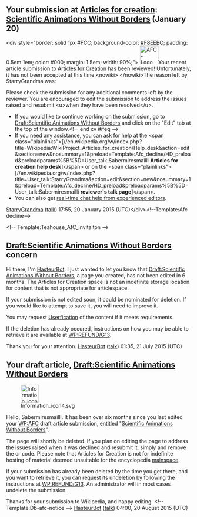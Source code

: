 <article id="45139891" title=User talk:Sabermiresmailli>
	<talkpage id="45139891" title="User talk:Sabermiresmailli">


== Your submission at [[Wikipedia:Articles for creation|Articles for creation]]: [[Draft:Scientific Animations Without Borders|Scientific Animations Without Borders]] (January 20) ==
&lt;div style=&quot;border: solid 1px #FCC; background-color: #F8EEBC; padding: 0.5em 1em; color: #000; margin: 1.5em; width: 90%;&quot;&gt; [[File:AFC-Logo_Decline.svg|50px|left]]Your recent article submission to [[WP:AFC|Articles for Creation]] has been reviewed!  Unfortunately, it has not been accepted at this time.&lt;nowiki&gt; &lt;/nowiki&gt;The reason left by StarryGrandma was:

{{divbox|gray|&lt;!-- no title --&gt;|To have a Wikipedia article a program must be &quot;noteworthy&quot;. That means that is must already be widely known outside of Wikipedia. To show this you must provide references to articles ABOUT the program that are independent of the program. Is there newspaper coverage outside of the university town. Has it been nationally noticed. Has it received awards?

Also this is written like publicity material, not an encyclopedia article.[[Category:AfC submissions declined with a custom reason]]|}} Please check the submission for any additional comments left by the reviewer.  You are encouraged to edit the submission to address the issues raised and resubmit &lt;u&gt;when they have been resolved&lt;/u&gt;.

* If you would like to continue working on the submission, go to [[Draft:Scientific Animations Without Borders]] and click on the &quot;Edit&quot; tab at the top of the window.&lt;!-- end cv #ifeq --&gt;
* If you need any assistance, you can ask for help at the &lt;span class=&quot;plainlinks&quot;&gt;[//en.wikipedia.org/w/index.php?title=Wikipedia:WikiProject_Articles_for_creation/Help_desk&amp;action=edit&amp;section=new&amp;nosummary=1&amp;preload=Template:Afc_decline/HD_preload&amp;preloadparams%5B%5D=User_talk:Sabermiresmailli '''Articles for creation help desk''']&lt;/span&gt; or on the &lt;span class=&quot;plainlinks&quot;&gt;[//en.wikipedia.org/w/index.php?title=User_talk:StarryGrandma&amp;action=edit&amp;section=new&amp;nosummary=1&amp;preload=Template:Afc_decline/HD_preload&amp;preloadparams%5B%5D=User_talk:Sabermiresmailli '''reviewer's talk page''']&lt;/span&gt;.
* You can also get [https://kiwiirc.com/client/irc.freenode.net/?nick=WPhelp?#wikipedia-en-help real-time chat help from experienced editors].

[[User:StarryGrandma|StarryGrandma]] ([[User talk:StarryGrandma|talk]]) 17:55, 20 January 2015 (UTC)&lt;/div&gt;&lt;!--Template:Afc decline--&gt;

{{Wikipedia:Teahouse/Invitation | sign = [[User:StarryGrandma|StarryGrandma]] ([[User talk:StarryGrandma|talk]]) 17:55, 20 January 2015 (UTC) | message= I noticed your article was declined at Articles for Creation, and that can be disappointing. If you are wondering or curious about why your article submission was declined please post a question at the '''[[Wikipedia:WikiProject Articles for creation/Help desk|Articles for creation help desk]]'''. If you have any other questions about your editing experience, we'd love to help you at the '''[[Wikipedia:Teahouse|Teahouse]]''', a friendly space on Wikipedia where experienced editors lend a hand to help new editors like yourself! See you there! }}
&lt;!-- Template:Teahouse_AfC_invitaiton --&gt;
==[[Draft:Scientific Animations Without Borders]] concern==
Hi there, I'm [[User:HasteurBot|HasteurBot]]. I just wanted to let you know that [[Draft:Scientific Animations Without Borders]], a page you created, has not been edited in 6 months.  The Articles for Creation space is not an indefinite storage location for content that is not appropriate for articlespace.

If your submission is not edited soon, it could be nominated for deletion.  If you would like to attempt to save it, you will need to improve it.

You may request [[WP:USERFY|Userfication]] of the content if it meets requirements.

If the deletion has already occured, instructions on how you may be able to retrieve it are available at [[WP:REFUND/G13]].

Thank you for your attention. [[User:HasteurBot|HasteurBot]] ([[User talk:HasteurBot|talk]]) 01:35, 21 July 2015 (UTC)
==Your draft article, [[Draft:Scientific Animations Without Borders]]==
[[File:Information icon4.svg|48px|left|alt=|link=]]

Hello, Sabermiresmailli. It has been over six months since you last edited your [[WP:AFC]] draft article submission, entitled &quot;[[Draft:Scientific Animations Without Borders|Scientific Animations Without Borders]]&quot;. 

The page will shortly be deleted. If you plan on editing the page to address the issues raised when it was declined and resubmit it, simply {{edit|Draft:Scientific Animations Without Borders|edit the submission}} and remove the {{tlc|db-afc}} or {{tlc|db-g13}} code. Please note that Articles for Creation is not for indefinite hosting of material deemed unsuitable for the encyclopedia [[WP:mainspace|mainspace]].

If your submission has already been deleted by the time you get there, and you want to retrieve it, you can request its undeletion by following the instructions at [[WP:REFUND/G13]]. An administrator will in most cases undelete the submission.

Thanks for your submission to Wikipedia, and happy editing. &lt;!-- Template:Db-afc-notice --&gt; [[User:HasteurBot|HasteurBot]] ([[User talk:HasteurBot|talk]]) 04:00, 20 August 2015 (UTC)
	</talkpage>
</article>